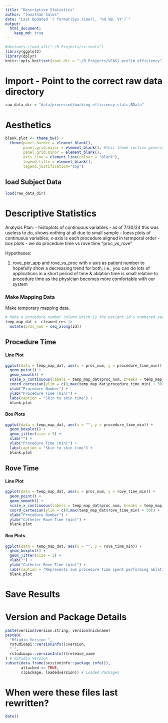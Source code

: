 ```yaml
---
title: "Descriptive Statistics"
author: "Jonathan Salas"
date: "Last Updated `r format(Sys.time(), '%d %B, %Y')`"
output: 
  html_document: 
    keep_md: true
---
```


```r
#devtools::load_all("~/R_Projects/cv.tools")
library(ggplot2)
library(dplyr)
knitr::opts_knit$set(root.dir = "~/R_Projects/VCAS1_prelim_efficiency")
```

# Import - Point to the correct raw data directory

```r
raw_data_dir <-"data/processed/working_efficiency_stats.RData"
```

# Aesthetics

```r
blank.plot <- theme_bw() +
  theme(panel.border = element_blank(), 
        panel.grid.major = element_blank(), #this theme section generates a blank canvas
        panel.grid.minor = element_blank(), 
        axis.line = element_line(colour = "black"),
        legend.title = element_blank(),
        legend.justification="top")
```

## load Subject Data
```r
load(raw_data_dir)
```

# Descriptive Statistics

Analysis Plan:
- histoplots of continuous variables - as of 7/30/24 this was useless to do, shows nothing at all due to small sample
- loess plots of continuous variables; x-axis is each procedure aligned in termporal order
- box plots
- we do procedure time vs rove time "proc_vs_rove" 

Hypotheses:

1) rove_per_app and rove_vs_proc with x axis as patient number to hopefully show a decreasing trend for both; i.e., you can 
  do lots of applications in a short period of time & ablation time is small relative to procedure time as the physician
  becomes more comfortable with our system

### Make Mapping Data

Make temporary mapping data.

```r
# Make a procedure number column which is the patient id's numbered sequentially
temp_map_dat <- cleaned_res |>
  mutate(proc_num = seq_along(id))
```

## Procedure Time

#### Line Plot

```r
ggplot(data = temp_map_dat, aes(x = proc_num, y = procedure_time_min)) +
  geom_point() +
  geom_smooth() +
  scale_x_continuous(labels = temp_map_dat$proc_num, breaks = temp_map_dat$proc_num) +
  coord_cartesian(ylim = c(0,max(temp_map_dat$procedure_time_min) + 30)) + 
  xlab("Procedure Number") +
  ylab("Procedure Time (min)") +
  labs(caption = "Skin to skin time") +
  blank.plot
```

#### Box Plots

```r
ggplot(data = temp_map_dat, aes(x = "", y = procedure_time_min)) +
  geom_boxplot() +
  geom_jitter(size = 5) + 
  xlab("") +
  ylab("Procedure Time (min)") +
  labs(caption = "Skin to skin time") +
  blank.plot
```

## Rove Time

#### Line Plot

```r
ggplot(data = temp_map_dat, aes(x = proc_num, y = rove_time_min)) +
  geom_point() +
  geom_smooth() +
  scale_x_continuous(labels = temp_map_dat$proc_num, breaks = temp_map_dat$proc_num) +
  coord_cartesian(ylim = c(0,max(temp_map_dat$rove_time_min) + 30)) + 
  xlab("Procedure Number") +
  ylab("Catheter Rove Time (min)") +
  blank.plot
```

#### Box Plots

```r
ggplot(data = temp_map_dat, aes(x = "", y = rove_time_min)) +
  geom_boxplot() +
  geom_jitter(size = 5) + 
  xlab("") +
  ylab("Catheter Rove Time (min)") +
  labs(caption = "Represents sum procedure time spent performing ablation-related activities. ") +
  blank.plot
```

# Save Results

# Version and Package Details

```r
paste(version$version.string, version$nickname)
paste0(
  "RStudio Version ",
  rstudioapi::versionInfo()$version,
  " ",
  rstudioapi::versionInfo()$release_name
) # RStudio Version
subset(data.frame(sessioninfo::package_info()),
       attached == TRUE,
       c(package, loadedversion)) # Loaded Packages
```

# When were these files last rewritten?

```r
date()
```